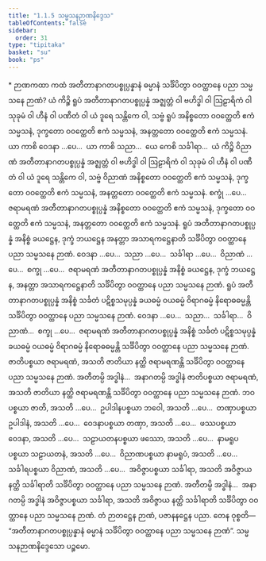 ```yaml
---
title: "1.1.5 သမ္မသနဉာဏနိဒ္ဒေသ"
tableOfContents: false
sidebar:
  order: 31
type: "tipitaka"
basket: "su"
book: "ps"
---
```



<DynamicBreadcrumb />

<Paragraph type="center" book="ps">
* ဉာဏကထာ
</Paragraph>


<Division number="48" book="ps">

<Paragraph number="347" book="ps">
ကထံ အတီတာနာဂတပစ္စုပ္ပန္နာနံ ဓမ္မာနံ သင်္ခိပိတွာ ဝဝတ္ထာနေ ပညာ သမ္မသနေ ဉာဏံ?
</Paragraph>

<Paragraph number="348" book="ps">
ယံ ကိဉ္စိ ရူပံ အတီတာနာဂတပစ္စုပ္ပန္နံ အဇ္ဈတ္တံ ဝါ ဗဟိဒ္ဓါ ဝါ ဩဠာရိကံ ဝါ သုခုမံ ဝါ ဟီနံ ဝါ ပဏီတံ ဝါ ယံ ဒူရေ သန္တိကေ ဝါ, သဗ္ဗံ ရူပံ အနိစ္စတော ဝဝတ္ထေတိ ဧကံ သမ္မသနံ, ဒုက္ခတော ဝဝတ္ထေတိ ဧကံ သမ္မသနံ, အနတ္တတော ဝဝတ္ထေတိ ဧကံ သမ္မသနံ.
</Paragraph>

<Paragraph number="349" book="ps">
ယာ ကာစိ ဝေဒနာ …ပေ…  ယာ ကာစိ သညာ…  ယေ ကေစိ သင်္ခါရာ…  ယံ ကိဉ္စိ ဝိညာဏံ အတီတာနာဂတပစ္စုပ္ပန္နံ အဇ္ဈတ္တံ ဝါ ဗဟိဒ္ဓါ ဝါ ဩဠာရိကံ ဝါ သုခုမံ ဝါ ဟီနံ ဝါ ပဏီတံ ဝါ ယံ ဒူရေ သန္တိကေ ဝါ, သဗ္ဗံ ဝိညာဏံ အနိစ္စတော ဝဝတ္ထေတိ ဧကံ သမ္မသနံ, ဒုက္ခတော ဝဝတ္ထေတိ ဧကံ သမ္မသနံ, အနတ္တတော ဝဝတ္ထေတိ ဧကံ သမ္မသနံ.
</Paragraph>

<Paragraph number="350" book="ps">
စက္ခုံ …ပေ…  ဇရာမရဏံ အတီတာနာဂတပစ္စုပ္ပန္နံ အနိစ္စတော ဝဝတ္ထေတိ ဧကံ သမ္မသနံ, ဒုက္ခတော ဝဝတ္ထေတိ ဧကံ သမ္မသနံ, အနတ္တတော ဝဝတ္ထေတိ ဧကံ သမ္မသနံ.
</Paragraph>

<Paragraph number="351" book="ps">
ရူပံ အတီတာနာဂတပစ္စုပ္ပန္နံ အနိစ္စံ ခယဋ္ဌေန, ဒုက္ခံ ဘယဋ္ဌေန အနတ္တာ အသာရကဋ္ဌေနာတိ သင်္ခိပိတွာ ဝဝတ္ထာနေ ပညာ သမ္မသနေ ဉာဏံ. ဝေဒနာ …ပေ…  သညာ …ပေ…  သင်္ခါရာ …ပေ…  ဝိညာဏံ …ပေ…  စက္ခု …ပေ…  ဇရာမရဏံ အတီတာနာဂတပစ္စုပ္ပန္နံ အနိစ္စံ ခယဋ္ဌေန, ဒုက္ခံ ဘယဋ္ဌေန, အနတ္တာ အသာရကဋ္ဌေနာတိ သင်္ခိပိတွာ ဝဝတ္ထာနေ ပညာ သမ္မသနေ ဉာဏံ.
</Paragraph>

<Paragraph number="352" book="ps">
ရူပံ အတီတာနာဂတပစ္စုပ္ပန္နံ အနိစ္စံ သင်္ခတံ ပဋိစ္စသမုပ္ပန္နံ ခယဓမ္မံ ဝယဓမ္မံ ဝိရာဂဓမ္မံ နိရောဓဓမ္မန္တိ သင်္ခိပိတွာ ဝဝတ္ထာနေ ပညာ သမ္မသနေ ဉာဏံ. ဝေဒနာ …ပေ…  သညာ…  သင်္ခါရာ…  ဝိညာဏံ…  စက္ခု …ပေ…  ဇရာမရဏံ အတီတာနာဂတပစ္စုပ္ပန္နံ အနိစ္စံ သင်္ခတံ ပဋိစ္စသမုပ္ပန္နံ ခယဓမ္မံ ဝယဓမ္မံ ဝိရာဂဓမ္မံ နိရောဓဓမ္မန္တိ သင်္ခိပိတွာ ဝဝတ္ထာနေ ပညာ သမ္မသနေ ဉာဏံ.
</Paragraph>

<Paragraph number="353" book="ps">
ဇာတိပစ္စယာ ဇရာမရဏံ, အသတိ ဇာတိယာ နတ္ထိ ဇရာမရဏန္တိ သင်္ခိပိတွာ ဝဝတ္ထာနေ ပညာ သမ္မသနေ ဉာဏံ. အတီတမ္ပိ အဒ္ဓါနံ…  အနာဂတမ္ပိ အဒ္ဓါနံ ဇာတိပစ္စယာ ဇရာမရဏံ, အသတိ ဇာတိယာ နတ္ထိ ဇရာမရဏန္တိ သင်္ခိပိတွာ ဝဝတ္ထာနေ ပညာ သမ္မသနေ ဉာဏံ. ဘဝပစ္စယာ ဇာတိ, အသတိ …ပေ…  ဥပါဒါနပစ္စယာ ဘဝေါ, အသတိ …ပေ…  တဏှာပစ္စယာ ဥပါဒါနံ, အသတိ …ပေ…  ဝေဒနာပစ္စယာ တဏှာ, အသတိ …ပေ…  ဖဿပစ္စယာ ဝေဒနာ, အသတိ …ပေ…  သဠာယတနပစ္စယာ ဖဿော, အသတိ …ပေ…  နာမရူပပစ္စယာ သဠာယတနံ, အသတိ …ပေ…  ဝိညာဏပစ္စယာ နာမရူပံ, အသတိ …ပေ…  သင်္ခါရပစ္စယာ ဝိညာဏံ, အသတိ …ပေ…  အဝိဇ္ဇာပစ္စယာ သင်္ခါရာ, အသတိ အဝိဇ္ဇာယ နတ္ထိ သင်္ခါရာတိ သင်္ခိပိတွာ ဝဝတ္ထာနေ ပညာ သမ္မသနေ ဉာဏံ. အတီတမ္ပိ အဒ္ဓါနံ…  အနာဂတမ္ပိ အဒ္ဓါနံ အဝိဇ္ဇာပစ္စယာ သင်္ခါရာ, အသတိ အဝိဇ္ဇာယ နတ္ထိ သင်္ခါရာတိ သင်္ခိပိတွာ ဝဝတ္ထာနေ ပညာ သမ္မသနေ ဉာဏံ. တံ ဉာတဋ္ဌေန ဉာဏံ, ပဇာနနဋ္ဌေန ပညာ. တေန ဝုစ္စတိ—  “အတီတာနာဂတပစ္စုပ္ပန္နာနံ ဓမ္မာနံ သင်္ခိပိတွာ ဝဝတ္ထာနေ ပညာ သမ္မသနေ ဉာဏံ”.

</Paragraph>
</Division>

<Paragraph number="354" type="center" book="ps">
သမ္မသနဉာဏနိဒ္ဒေသော ပဉ္စမော.
</Paragraph>